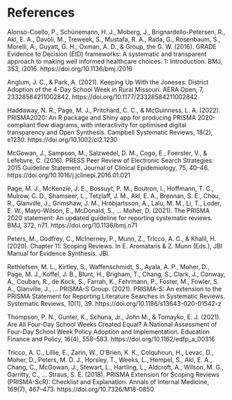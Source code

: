 # References

Alonso-Coello, P., Schünemann, H. J., Moberg, J., Brignardello-Petersen, R., Akl, E. A., Davoli, M., Treweek, S., Mustafa, R. A., Rada, G., Rosenbaum, S., Morelli, A., Guyatt, G. H., Oxman, A. D., & Group, the G. W. (2016). GRADE Evidence to Decision (EtD) frameworks: A systematic and transparent approach to making well informed healthcare choices. 1: Introduction. BMJ, 353, i2016. https://doi.org/10.1136/bmj.i2016

Anglum, J. C., & Park, A. (2021). Keeping Up With the Joneses: District Adoption of the 4-Day School Week in Rural Missouri. AERA Open, 7, 23328584211002842. https://doi.org/10.1177/23328584211002842

Haddaway, N. R., Page, M. J., Pritchard, C. C., & McGuinness, L. A. (2022). PRISMA2020: An R package and Shiny app for producing PRISMA 2020-compliant flow diagrams, with interactivity for optimised digital transparency and Open Synthesis. Campbell Systematic Reviews, 18(2), e1230. https://doi.org/10.1002/cl2.1230

McGowan, J., Sampson, M., Salzwedel, D. M., Cogo, E., Foerster, V., & Lefebvre, C. (2016). PRESS Peer Review of Electronic Search Strategies: 2015 Guideline Statement. Journal of Clinical Epidemiology, 75, 40–46. https://doi.org/10.1016/j.jclinepi.2016.01.021

Page, M. J., McKenzie, J. E., Bossuyt, P. M., Boutron, I., Hoffmann, T. C., Mulrow, C. D., Shamseer, L., Tetzlaff, J. M., Akl, E. A., Brennan, S. E., Chou, R., Glanville, J., Grimshaw, J. M., Hróbjartsson, A., Lalu, M. M., Li, T., Loder, E. W., Mayo-Wilson, E., McDonald, S., … Moher, D. (2021). The PRISMA 2020 statement: An updated guideline for reporting systematic reviews. BMJ, 372, n71. https://doi.org/10.1136/bmj.n71

Peters, M., Godfrey, C., McInerney, P., Munn, Z., Tricco, A. C., & Khalil, H. (2020). Chapter 11: Scoping Reviews. In E. Aromataris & Z. Munn (Eds.), JBI Manual for Evidence Synthesis. JBI.

Rethlefsen, M. L., Kirtley, S., Waffenschmidt, S., Ayala, A. P., Moher, D., Page, M. J., Koffel, J. B., Blunt, H., Brigham, T., Chang, S., Clark, J., Conway, A., Couban, R., de Kock, S., Farrah, K., Fehrmann, P., Foster, M., Fowler, S. A., Glanville, J., … PRISMA-S Group. (2021). PRISMA-S: An extension to the PRISMA Statement for Reporting Literature Searches in Systematic Reviews. Systematic Reviews, 10(1), 39. https://doi.org/10.1186/s13643-020-01542-z

Thompson, P. N., Gunter, K., Schuna, Jr., John M., & Tomayko, E. J. (2021). Are All Four-Day School Weeks Created Equal? A National Assessment of Four-Day School Week Policy Adoption and Implementation. Education Finance and Policy, 16(4), 558–583. https://doi.org/10.1162/edfp_a_00316

Tricco, A. C., Lillie, E., Zarin, W., O’Brien, K. K., Colquhoun, H., Levac, D., Moher, D., Peters, M. D. J., Horsley, T., Weeks, L., Hempel, S., Akl, E. A., Chang, C., McGowan, J., Stewart, L., Hartling, L., Aldcroft, A., Wilson, M. G., Garritty, C., … Straus, S. E. (2018). PRISMA Extension for Scoping Reviews (PRISMA-ScR): Checklist and Explanation. Annals of Internal Medicine, 169(7), 467–473. https://doi.org/10.7326/M18-0850